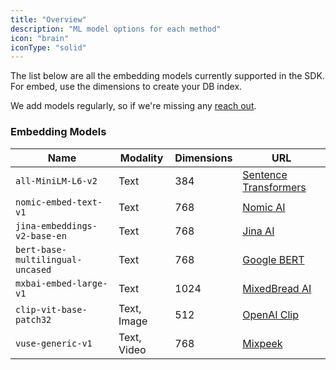 ```yaml
---
title: "Overview"
description: "ML model options for each method"
icon: "brain"
iconType: "solid"
---
```


The list below are all the embedding models currently supported in the SDK. For embed, use the dimensions to create your DB index.

<Note>
  We add models regularly, so if we're missing any
  <a href="https://mixpeek.com/contact">reach out</a>.
</Note>

### Embedding Models

| Name                             | Modality    | Dimensions | URL                                                           |
| -------------------------------- | ----------- | ---------- | ------------------------------------------------------------- |
| `all-MiniLM-L6-v2`               | Text        | 384        | [Sentence Transformers](https://www.sbert.net/)               |
| `nomic-embed-text-v1`            | Text        | 768        | [Nomic AI](https://nomic.ai/)                                 |
| `jina-embeddings-v2-base-en`     | Text        | 768        | [Jina AI](https://jina.ai/)                                   |
| `bert-base-multilingual-uncased` | Text        | 768        | [Google BERT](https://github.com/google-research/bert)        |
| `mxbai-embed-large-v1`           | Text        | 1024       | [MixedBread AI](https://mixedbread.ai/)                       |
| `clip-vit-base-patch32`          | Text, Image | 512        | [OpenAI Clip](https://github.com/openai/CLIP)                 |
| `vuse-generic-v1`                | Text, Video | 768        | [Mixpeek](https://mixpeek.com/models/mixpeek/vuse-generic-v1) |
